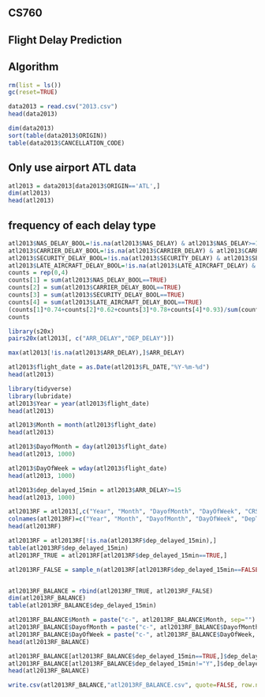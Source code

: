 
## CS760
## Flight Delay Prediction
## Algorithm


```{r}
rm(list = ls())
gc(reset=TRUE)
```

```{r}
data2013 = read.csv("2013.csv")
head(data2013)
```

```{r}
dim(data2013)
sort(table(data2013$ORIGIN))
table(data2013$CANCELLATION_CODE)
```

## Only use airport ATL data
```{r}
atl2013 = data2013[data2013$ORIGIN=='ATL',]
dim(atl2013)
head(atl2013)
```

## frequency of each delay type
```{r}
atl2013$NAS_DELAY_BOOL=!is.na(atl2013$NAS_DELAY) & atl2013$NAS_DELAY>=15
atl2013$CARRIER_DELAY_BOOL=!is.na(atl2013$CARRIER_DELAY) & atl2013$CARRIER_DELAY>=15
atl2013$SECURITY_DELAY_BOOL=!is.na(atl2013$SECURITY_DELAY) & atl2013$SECURITY_DELAY>=15
atl2013$LATE_AIRCRAFT_DELAY_BOOL=!is.na(atl2013$LATE_AIRCRAFT_DELAY) & atl2013$LATE_AIRCRAFT_DELAY>=15
counts = rep(0,4)
counts[1] = sum(atl2013$NAS_DELAY_BOOL==TRUE)
counts[2] = sum(atl2013$CARRIER_DELAY_BOOL==TRUE)
counts[3] = sum(atl2013$SECURITY_DELAY_BOOL==TRUE)
counts[4] = sum(atl2013$LATE_AIRCRAFT_DELAY_BOOL==TRUE)
(counts[1]*0.74+counts[2]*0.62+counts[3]*0.78+counts[4]*0.93)/sum(counts)
counts
```


```{r}
library(s20x)
pairs20x(atl2013[, c("ARR_DELAY","DEP_DELAY")])

max(atl2013[!is.na(atl2013$ARR_DELAY),]$ARR_DELAY)
```



```{r}
atl2013$flight_date = as.Date(atl2013$FL_DATE,"%Y-%m-%d")
head(atl2013)
```



```{r}
library(tidyverse)
library(lubridate)
atl2013$Year = year(atl2013$flight_date)
head(atl2013)
```

```{r}
atl2013$Month = month(atl2013$flight_date)
head(atl2013)
```

```{r}
atl2013$DayofMonth = day(atl2013$flight_date)
head(atl2013, 1000)
```

```{r}
atl2013$DayOfWeek = wday(atl2013$flight_date)
head(atl2013, 1000)
```

```{r}
atl2013$dep_delayed_15min = atl2013$ARR_DELAY>=15
head(atl2013, 1000)
```

```{r}
atl2013RF = atl2013[,c("Year", "Month", "DayofMonth", "DayOfWeek", "CRS_DEP_TIME", "OP_CARRIER", "ORIGIN", "DEST", "DISTANCE", "dep_delayed_15min")]
colnames(atl2013RF)=c("Year", "Month", "DayofMonth", "DayOfWeek", "DepTime", "UniqueCarrier", "Origin", "Dest", "Distance", "dep_delayed_15min")
head(atl2013RF)
```


```{r}
atl2013RF = atl2013RF[!is.na(atl2013RF$dep_delayed_15min),]
table(atl2013RF$dep_delayed_15min)
atl2013RF_TRUE = atl2013RF[atl2013RF$dep_delayed_15min==TRUE,]

atl2013RF_FALSE = sample_n(atl2013RF[atl2013RF$dep_delayed_15min==FALSE,], nrow(atl2013RF_TRUE), replace = FALSE)


atl2013RF_BALANCE = rbind(atl2013RF_TRUE, atl2013RF_FALSE)
dim(atl2013RF_BALANCE)
table(atl2013RF_BALANCE$dep_delayed_15min)

```


```{r}
atl2013RF_BALANCE$Month = paste("c-", atl2013RF_BALANCE$Month, sep="")
atl2013RF_BALANCE$DayofMonth = paste("c-", atl2013RF_BALANCE$DayofMonth, sep="")
atl2013RF_BALANCE$DayOfWeek = paste("c-", atl2013RF_BALANCE$DayOfWeek, sep="")
head(atl2013RF_BALANCE)
```

```{r}
atl2013RF_BALANCE[atl2013RF_BALANCE$dep_delayed_15min==TRUE,]$dep_delayed_15min = "Y"
atl2013RF_BALANCE[atl2013RF_BALANCE$dep_delayed_15min!="Y",]$dep_delayed_15min = "N"
head(atl2013RF_BALANCE)
```

```{r}
write.csv(atl2013RF_BALANCE,"atl2013RF_BALANCE.csv", quote=FALSE, row.names=FALSE)
```




























